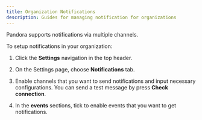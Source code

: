 ```yaml
---
title: Organization Notifications
description: Guides for managing notification for organizations
---
```


<PageDescription>

Pandora supports notifications via multiple channels.

</PageDescription>

To setup notifications in your organization:

1. Click the **Settings** navigation in the top header.

2. On the Settings page, choose **Notifications** tab.

3. Enable channels that you want to send notifications and input necessary configurations. You can send a test message by press **Check connection**.

4. In the **events** sections, tick to enable events that you want to get notifications.
